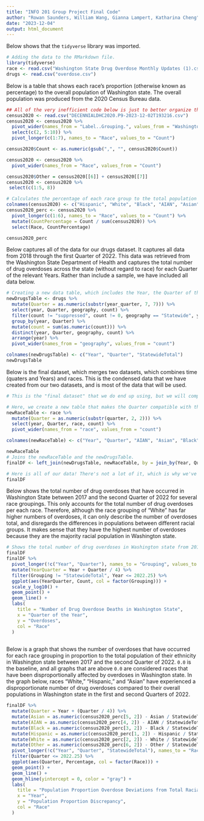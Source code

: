 ---
title: "INFO 201 Group Project Final Code"
author: "Rowan Saunders, William Wang, Gianna Lampert, Katharina Cheng"
date: "2023-12-04"
output: html_document
---

Below shows that the `tidyverse` library was imported.

```{r}
# Adding the data to the RMarkdown file.
library(tidyverse)
race <- read.csv("Washington State Drug Overdose Monthly Updates (1).csv")
drugs <- read.csv("overdose.csv")
```

Below is a table that shows each race's proportion (otherwise known as percentage) to the overall population of Washington state. The overall population was produced from the 2020 Census Bureau data.

```{r}

## All of the very inefficient code below is just to better organize the data :')
census2020 <- read.csv("DECENNIALDHC2020.P9-2023-12-02T193216.csv")
census2020 <- census2020 %>% 
  pivot_wider(names_from = "Label..Grouping.", values_from = "Washington") %>% 
  select(c(2, 5:10)) %>% 
  pivot_longer(c(1:7), names_to = "Race", values_to = "Count")

census2020$Count <- as.numeric(gsub(",", "", census2020$Count))

census2020 <- census2020 %>% 
  pivot_wider(names_from = "Race", values_from = "Count")

census2020$Other = census2020[[6]] + census2020[[7]]
census2020 <- census2020 %>% 
 select(c(1:5, 8))

# Calculates the percentage of each race group to the total population of the United States. We use the 2020 Census Bureau for the total population number.
colnames(census2020) <- c("Hispanic", "White", "Black", "AIAN", "Asian", "Other")
census2020_perc <- census2020 %>% 
  pivot_longer(c(1:6), names_to = "Race", values_to = "Count") %>% 
  mutate(CountPercentage = Count / sum(census2020)) %>% 
  select(Race, CountPercentage)

census2020_perc

```
Below captures all of the data for our drugs dataset. It captures all data from 2018 through the first Quarter of 2022. This data was retrieved from the Washington State Department of Health and captures the total number of drug overdoses across the state (without regard to race) for each Quarter of the relevant Years. Rather than include a sample, we have included all data below.

```{r}
# Creating a new data table, which includes the Year, the Quarter of that Year (in dbl), the county, and the total count for that county.
newDrugsTable <- drugs %>% 
  mutate(Quarter = as.numeric(substr(year_quarter, 7, 7))) %>%
  select(year, Quarter, geography, count) %>% 
  filter(count != "suppressed", count != 0, geography == "Statewide", year > 2017) %>% 
  group_by(year, Quarter) %>% 
  mutate(count = sum(as.numeric(count))) %>% 
  distinct(year, Quarter, geography, count) %>% 
  arrange(year) %>% 
  pivot_wider(names_from = "geography", values_from = "count")

colnames(newDrugsTable) <- c("Year", "Quarter", "StatewideTotal")
newDrugsTable
```

Below is the final dataset, which merges two datasets, which combines time (quaters and Years) and races. This is the condensed data that we have created from our two datasets, and is most of the data that will be used.

```{r}
# This is the "final dataset" that we do end up using, but we will compare it later to the US Census Bureau dataset

# Here, we create a new table that makes the Quarter compatible with the other dataset. Selects only necessary data.
newRaceTable <- race %>% 
  mutate(Quarter = as.numeric(substr(quarter, 2, 2))) %>%
  select(year, Quarter, race, count) %>% 
  pivot_wider(names_from = "race", values_from = "count")

colnames(newRaceTable) <- c("Year", "Quarter", "AIAN", "Asian", "Black", "Hispanic", "White", "Other")

newRaceTable
# Joins the newRaceTable and the newDrugsTable.
finalDF <- left_join(newDrugsTable, newRaceTable, by = join_by(Year, Quarter))

# Here is all of our data! There's not a lot of it, which is why we've shown all of it rather than using head() or tail() or sample_n().
finalDF
```

Below shows the total number of drug overdoses that have occurred in Washington State between 2017 and the second Quarter of 2022 for several race groupings. This only accounts for the total number of drug overdoses per each race. Therefore, although the race grouping of "White" has far higher numbers of overdoses, it can only describe the number of overdoses total, and disregards the differences in populations between different racial groups. It makes sense that they have the highest number of overdoses because they are the majority racial population in Washington state.

```{r}
# Shows the total number of drug overdoses in Washington state from 2017-2022 for several race groupings.
finalDF
finalDF %>% 
  pivot_longer(!c("Year", "Quarter"), names_to = "Grouping", values_to = "Count") %>%
  mutate(YearQuarter = Year + Quarter / 4) %>% 
  filter(Grouping != "StatewideTotal", Year <= 2022.25) %>% 
  ggplot(aes(YearQuarter, Count, col = factor(Grouping))) +
  scale_y_log10() +
  geom_point() +
  geom_line() +
  labs(
    title = "Number of Drug Overdose Deaths in Washington State",
    x = "Quarter of the Year",
    y = "Overdoses",
    col = "Race"
  )
  
```

Below is a graph that shows the number of overdoses that have occurred for each race grouping in proportion to the total population of their ethnicity in Washington state between 2017 and the second Quarter of 2022. `0.0` is the baseline, and all graphs that are above `0.0` are considered races that have been disproportionally affected by overdoses in Washington state. In the graph below, races "White," "Hispanic," and "Asian" have experienced a disproportionate number of drug overdoses compared to their overall populations in Washington state in the first and second Quarters of 2022.

```{r}
finalDF %>% 
  mutate(Quarter = Year + (Quarter / 4)) %>% 
  mutate(Asian = as.numeric(census2020_perc[5, 2]) - Asian / StatewideTotal) %>% 
  mutate(AIAN = as.numeric(census2020_perc[4, 2]) - AIAN / StatewideTotal) %>% 
  mutate(Black = as.numeric(census2020_perc[3, 2]) - Black / StatewideTotal) %>% 
  mutate(Hispanic = as.numeric(census2020_perc[1, 2]) - Hispanic / StatewideTotal) %>% 
  mutate(White = as.numeric(census2020_perc[2, 2]) - White / StatewideTotal) %>% 
  mutate(Other = as.numeric(census2020_perc[6, 2]) - Other / StatewideTotal) %>% 
  pivot_longer(!c("Year", "Quarter", "StatewideTotal"), names_to = "Race", values_to = "Percentage") %>% 
  filter(Quarter <= 2022.25) %>% 
  ggplot(aes(Quarter, Percentage, col = factor(Race))) +
  geom_point() +
  geom_line() +
  geom_hline(yintercept = 0, color = "gray") +
  labs(
    title = "Population Proportion Overdose Deviations from Total Racial Population Groupings in WA State",
    x = "Year",
    y = "Population Proportion Discrepancy",
    col = "Race"
  )
```




